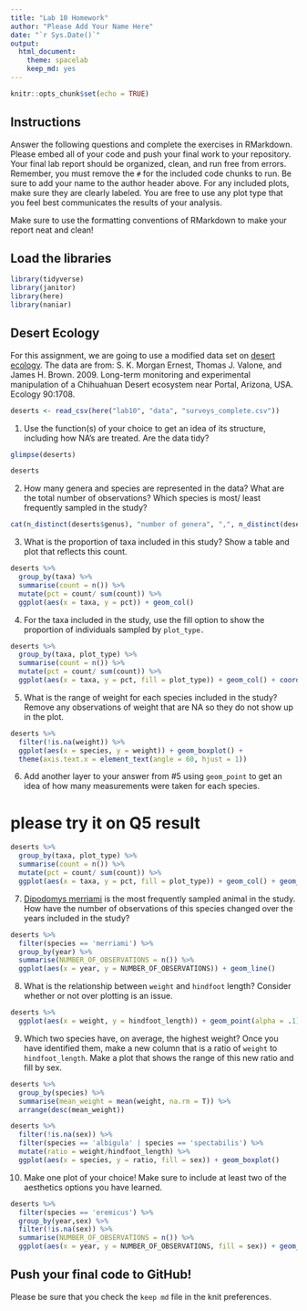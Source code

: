 ```yaml
---
title: "Lab 10 Homework"
author: "Please Add Your Name Here"
date: "`r Sys.Date()`"
output:
  html_document: 
    theme: spacelab
    keep_md: yes
---
```


```r
knitr::opts_chunk$set(echo = TRUE)
```

## Instructions
Answer the following questions and complete the exercises in RMarkdown. Please embed all of your code and push your final work to your repository. Your final lab report should be organized, clean, and run free from errors. Remember, you must remove the `#` for the included code chunks to run. Be sure to add your name to the author header above. For any included plots, make sure they are clearly labeled. You are free to use any plot type that you feel best communicates the results of your analysis.  

Make sure to use the formatting conventions of RMarkdown to make your report neat and clean!  

## Load the libraries
```r
library(tidyverse)
library(janitor)
library(here)
library(naniar)
``` 

## Desert Ecology
For this assignment, we are going to use a modified data set on [desert ecology](http://esapubs.org/archive/ecol/E090/118/). The data are from: S. K. Morgan Ernest, Thomas J. Valone, and James H. Brown. 2009. Long-term monitoring and experimental manipulation of a Chihuahuan Desert ecosystem near Portal, Arizona, USA. Ecology 90:1708.
```r
deserts <- read_csv(here("lab10", "data", "surveys_complete.csv"))
```

1. Use the function(s) of your choice to get an idea of its structure, including how NA's are treated. Are the data tidy?  
```r
glimpse(deserts)

deserts
```


2. How many genera and species are represented in the data? What are the total number of observations? Which species is most/ least frequently sampled in the study?

```r
cat(n_distinct(deserts$genus), "number of genera", ",", n_distinct(deserts$species), "number of species.", "Total number of observations:", n_distinct(deserts))

```


3. What is the proportion of taxa included in this study? Show a table and plot that reflects this count.
```r

deserts %>%
  group_by(taxa) %>%
  summarise(count = n()) %>%
  mutate(pct = count/ sum(count)) %>%
  ggplot(aes(x = taxa, y = pct)) + geom_col()

```

4. For the taxa included in the study, use the fill option to show the proportion of individuals sampled by `plot_type.`

```r

deserts %>%
  group_by(taxa, plot_type) %>%
  summarise(count = n()) %>%
  mutate(pct = count/ sum(count)) %>%
  ggplot(aes(x = taxa, y = pct, fill = plot_type)) + geom_col() + coord_flip()

```


5. What is the range of weight for each species included in the study? Remove any observations of weight that are NA so they do not show up in the plot.

```r

deserts %>%
  filter(!is.na(weight)) %>%
  ggplot(aes(x = species, y = weight)) + geom_boxplot() + 
  theme(axis.text.x = element_text(angle = 60, hjust = 1))
```


6. Add another layer to your answer from #5 using `geom_point` to get an idea of how many measurements were taken for each species.

# please try it on Q5 result

```r
deserts %>%
  group_by(taxa, plot_type) %>%
  summarise(count = n()) %>%
  mutate(pct = count/ sum(count)) %>%
  ggplot(aes(x = taxa, y = pct, fill = plot_type)) + geom_col() + geom_point()


```


7. [Dipodomys merriami](https://en.wikipedia.org/wiki/Merriam's_kangaroo_rat) is the most frequently sampled animal in the study. How have the number of observations of this species changed over the years included in the study?

```r

deserts %>%
  filter(species == 'merriami') %>%
  group_by(year) %>%
  summarise(NUMBER_OF_OBSERVATIONS = n()) %>%
  ggplot(aes(x = year, y = NUMBER_OF_OBSERVATIONS)) + geom_line()

```


8. What is the relationship between `weight` and `hindfoot` length? Consider whether or not over plotting is an issue.

```r
deserts %>%
  ggplot(aes(x = weight, y = hindfoot_length)) + geom_point(alpha = .1)

```


9. Which two species have, on average, the highest weight? Once you have identified them, make a new column that is a ratio of `weight` to `hindfoot_length`. Make a plot that shows the range of this new ratio and fill by sex.

```r
deserts %>%
  group_by(species) %>%
  summarise(mean_weight = mean(weight, na.rm = T)) %>%
  arrange(desc(mean_weight))

deserts %>%
  filter(!is.na(sex)) %>%
  filter(species == 'albigula' | species == 'spectabilis') %>%
  mutate(ratio = weight/hindfoot_length) %>%
  ggplot(aes(x = species, y = ratio, fill = sex)) + geom_boxplot()


```


10. Make one plot of your choice! Make sure to include at least two of the aesthetics options you have learned.

```r
deserts %>%
  filter(species == 'eremicus') %>%
  group_by(year,sex) %>%
  filter(!is.na(sex)) %>%
  summarise(NUMBER_OF_OBSERVATIONS = n()) %>%
  ggplot(aes(x = year, y = NUMBER_OF_OBSERVATIONS, fill = sex)) + geom_line()


```


## Push your final code to GitHub!
Please be sure that you check the `keep md` file in the knit preferences. 